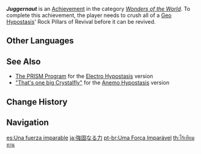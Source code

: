 {{Achievement Infobox
|id           = 82008
|order id     = 2008
|category     = Wonders of the World
|description  = Crush all of a [[Geo Hypostasis]]' Rock Pillars of Revival before it can be revived.
|requirements = 
|primogems    = 10
|tracking     = 
|hidden       = 1
|topic        = Geo Hypostasis
|type         = Boss
}}
'''''Juggernaut''''' is an [[Achievement]] in the category ''[[Wonders of the World]]''. To complete this achievement, the player needs to crush all of a [[Geo Hypostasis]]' Rock Pillars of Revival before it can be revived.
<!--
==Trivia==

==Video Guides==
{{EVT
|video1   = 
|caption1 = 
}}
-->
==Other Languages==
{{Other Languages
|en      = Juggernaut
|zhs     = 无坚不摧
|zhs_rm  = Wújiānbùcuī
|zht     = 無堅不摧
|zht_rm  = Wújiānbùcuī
|zh_tl   = All-Conquering
|ja      = 強固なる力
|ja_rm   = Kyouko Naru Chikara
|ja_tl   = Solid Strength
|ko      = 다 부순다
|ko_tl   = Smash All
|es      = Una fuerza imparable
|es_tl   = An Unstoppable Force
|fr      = Invincible
|fr_tl   = Invincible
|ru      = Неудержимая сила
|ru_tl   = Uncontrollable Strength
|th      = ไร้เทียมทาน
|th_rm   = 
|th_tl   = 
|vi      = Không Thể Phá Hủy
|vi_tl   = 
|de      = Hüne
|de_tl   = Hulk
|id      = Tak Terkalahkan
|id_tl   = Unbeatable
|pt      = Uma Força Imparável
|pt_tl   = 
|tr      = Ezici Güç
|tr_tl   = Overwhelming Strength
|it      = Macchina da guerra
|it_tl   = 
}}

==See Also==
* [[The PRISM Program]] for the [[Electro Hypostasis]] version
* [["That's one big Crystalfly"]] for the [[Anemo Hypostasis]] version

==Change History==
{{Change History|1.0}}
<!--
==References==
{{Reflist}}
-->
==Navigation==
{{Achievement Navbox|Wonders of the World|Boss}}

[[es:Una fuerza imparable]]
[[ja:強固なる力]]
[[pt-br:Uma Força Imparável]]
[[th:ไร้เทียมทาน]]